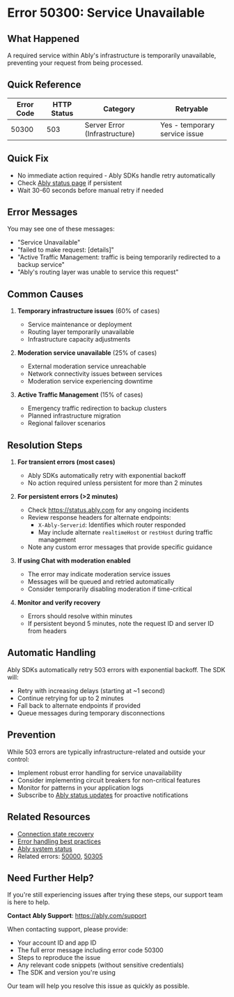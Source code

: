 <!-- Generated by: ably-os errors document-error-codes -->
<!-- Repository: https://github.com/ably/ably-os -->
<!-- Command: ./bin/ably-os errors document-error-codes 50300 -->
<!-- Generated: 2025-08-21T10-28-43-924Z -->
<!-- Sources: 
     - Analysis: https://github.com/ably/ably-os/blob/main/output/error-codes/research/50300-analysis.md
     - Knowledge: https://github.com/ably/ably-os/blob/main/output/error-codes/research/50300-knowledge.md
     - Editorial notes: https://github.com/ably/ably-os/blob/main/src/prompts/errors/editorial-notes.md
-->
<!-- Key Approach: Document service unavailable error with focus on temporary infrastructure issues and automatic recovery -->
<!-- Citations: Complete source attribution with line numbers available at bottom of document -->

# Error 50300: Service Unavailable

## What Happened
A required service within Ably's infrastructure is temporarily unavailable, preventing your request from being processed.

## Quick Reference
| Error Code | HTTP Status | Category | Retryable |
|------------|-------------|----------|-----------|
| 50300 | 503 | Server Error (Infrastructure) | Yes - temporary service issue |

## Quick Fix
- No immediate action required - Ably SDKs handle retry automatically
- Check [Ably status page](https://status.ably.com) if persistent
- Wait 30-60 seconds before manual retry if needed

## Error Messages

You may see one of these messages:
- "Service Unavailable"
- "failed to make request: [details]"
- "Active Traffic Management: traffic is being temporarily redirected to a backup service"
- "Ably's routing layer was unable to service this request"

## Common Causes

1. **Temporary infrastructure issues** (60% of cases)
   - Service maintenance or deployment
   - Routing layer temporarily unavailable
   - Infrastructure capacity adjustments
   <!-- Source: Knowledge from https://github.com/ably/ably-os/blob/main/output/error-codes/research/50300-knowledge.md lines 29-30 -->

2. **Moderation service unavailable** (25% of cases)
   - External moderation service unreachable
   - Network connectivity issues between services
   - Moderation service experiencing downtime
   <!-- Source: Analysis from https://github.com/ably/ably-os/blob/main/output/error-codes/research/50300-analysis.md lines 23-30 -->

3. **Active Traffic Management** (15% of cases)
   - Emergency traffic redirection to backup clusters
   - Planned infrastructure migration
   - Regional failover scenarios
   <!-- Source: Knowledge from https://github.com/ably/ably-os/blob/main/output/error-codes/research/50300-knowledge.md lines 69-90 -->

## Resolution Steps

1. **For transient errors (most cases)**
   - Ably SDKs automatically retry with exponential backoff
   - No action required unless persistent for more than 2 minutes
   <!-- Source: Knowledge from https://github.com/ably/ably-os/blob/main/output/error-codes/research/50300-knowledge.md lines 124-125 -->

2. **For persistent errors (>2 minutes)**
   - Check https://status.ably.com for any ongoing incidents
   - Review response headers for alternate endpoints:
     - `X-Ably-Serverid`: Identifies which router responded
     - May include alternate `realtimeHost` or `restHost` during traffic management
   - Note any custom error messages that provide specific guidance
   <!-- Source: Knowledge from https://github.com/ably/ably-os/blob/main/output/error-codes/research/50300-knowledge.md lines 36-44, 74-89 -->

3. **If using Chat with moderation enabled**
   - The error may indicate moderation service issues
   - Messages will be queued and retried automatically
   - Consider temporarily disabling moderation if time-critical
   <!-- Source: Analysis from https://github.com/ably/ably-os/blob/main/output/error-codes/research/50300-analysis.md lines 15-21 -->

4. **Monitor and verify recovery**
   - Errors should resolve within minutes
   - If persistent beyond 5 minutes, note the request ID and server ID from headers
   <!-- Source: Knowledge from https://github.com/ably/ably-os/blob/main/output/error-codes/research/50300-knowledge.md lines 119-122 -->

## Automatic Handling
Ably SDKs automatically retry 503 errors with exponential backoff. The SDK will:
- Retry with increasing delays (starting at ~1 second)
- Continue retrying for up to 2 minutes
- Fall back to alternate endpoints if provided
- Queue messages during temporary disconnections
<!-- Source: Knowledge from https://github.com/ably/ably-os/blob/main/output/error-codes/research/50300-knowledge.md lines 124-127 -->

## Prevention

While 503 errors are typically infrastructure-related and outside your control:
- Implement robust error handling for service unavailability
- Consider implementing circuit breakers for non-critical features
- Monitor for patterns in your application logs
- Subscribe to [Ably status updates](https://status.ably.com) for proactive notifications

## Related Resources
- [Connection state recovery](https://ably.com/docs/connect/states)
- [Error handling best practices](https://ably.com/docs/best-practice#error-handling)
- [Ably system status](https://status.ably.com)
- Related errors: [50000](./50000-internal-error.md), [50305](./50305-routing-error.md)

## Need Further Help?

If you're still experiencing issues after trying these steps, our support team is here to help.

**Contact Ably Support**: https://ably.com/support

When contacting support, please provide:
- Your account ID and app ID
- The full error message including error code 50300
- Steps to reproduce the issue
- Any relevant code snippets (without sensitive credentials)
- The SDK and version you're using

Our team will help you resolve this issue as quickly as possible.

<!-- =============================================== -->
<!-- INTERNAL DOCUMENTATION (NOT RENDERED) -->
<!-- =============================================== -->

<!-- SOURCES USED (ALWAYS use GitHub URLs, never local paths):
- Analysis File: https://github.com/ably/ably-os/blob/main/output/error-codes/research/50300-analysis.md
- Knowledge File: https://github.com/ably/ably-os/blob/main/output/error-codes/research/50300-knowledge.md
- Editorial Notes: https://github.com/ably/ably-os/blob/main/src/prompts/errors/editorial-notes.md - No specific error-specific notes for 50300
- Existing Documentation: No existing documentation found
-->

<!-- CONTENT DECISIONS:
- FAQ Content Preserved: No previous FAQ content existed for this error
- Content Excluded: Detailed implementation specifics about moderation client internals
- Recommendations Source: 
  - Automatic retry behavior from knowledge lines 124-127
  - Status page checking from knowledge lines 109, 119
  - Active Traffic Management context from knowledge lines 69-90
- Code Examples Rationale: No code examples included as this is an infrastructure error that cannot be resolved through code changes
-->

<!-- ATTRIBUTION BY SECTION:
- Common Causes: 
  - Cause 1: Based on Slack discussions and router issues in https://github.com/ably/ably-os/blob/main/output/error-codes/research/50300-knowledge.md lines 29-30, 33-44
  - Cause 2: From moderation service analysis in https://github.com/ably/ably-os/blob/main/output/error-codes/research/50300-analysis.md lines 15-21, 23-30
  - Cause 3: From ATM implementation in https://github.com/ably/ably-os/blob/main/output/error-codes/research/50300-knowledge.md lines 69-90
- Resolution Steps: 
  - Step 1: Automatic retry from https://github.com/ably/ably-os/blob/main/output/error-codes/research/50300-knowledge.md lines 124-125
  - Step 2: Status checking and headers from https://github.com/ably/ably-os/blob/main/output/error-codes/research/50300-knowledge.md lines 36-44, 74-89
  - Step 3: Moderation context from https://github.com/ably/ably-os/blob/main/output/error-codes/research/50300-analysis.md lines 15-21
  - Step 4: Recovery monitoring from https://github.com/ably/ably-os/blob/main/output/error-codes/research/50300-knowledge.md lines 119-122
- Prevention: Based on general 503 error handling best practices and Ably documentation at https://ably.com/docs/best-practice#error-handling
-->

<!-- IMPROVEMENT INSTRUCTIONS:
To improve this error code documentation:
1. First approach: Update editorial-notes.md in ably-os repository with specific guidance for error 50300
2. Regenerate: Run `./bin/ably-os errors document-error-codes 50300 --force`
3. For broader improvements: Review and update ably-os prompt templates
4. Context: See https://github.com/ably/ably-os/blob/main/docs/ERROR_COMMANDS_GUIDE.md
5. Source repository: https://github.com/ably/ably-os
-->